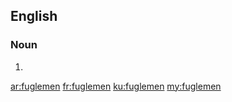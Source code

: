 ==English==

===Noun===
{{head|en|noun plural form}}

# {{plural of|fugleman|lang=en}}

[[ar:fuglemen]]
[[fr:fuglemen]]
[[ku:fuglemen]]
[[my:fuglemen]]